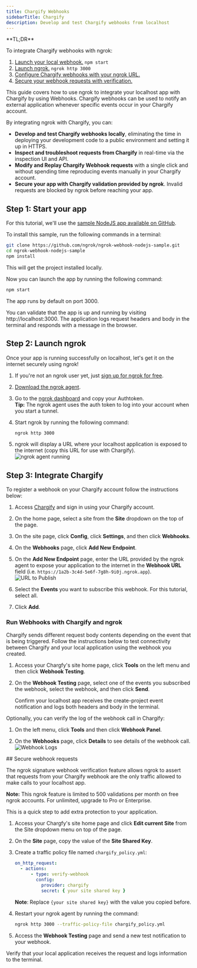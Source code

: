 ```yaml
---
title: Chargify Webhooks
sidebarTitle: Chargify
description: Develop and test Chargify webhooks from localhost
---
```



<Tip>
**TL;DR**

To integrate Chargify webhooks with ngrok:

1. [Launch your local webhook.](#start-your-app) `npm start`
1. [Launch ngrok.](#start-ngrok) `ngrok http 3000`
1. [Configure Chargify webhooks with your ngrok URL.](#setup-webhook)
1. [Secure your webhook requests with verification.](#security)
</Tip>

This guide covers how to use ngrok to integrate your localhost app with Chargify by using Webhooks.
Chargify webhooks can be used to notify an external application whenever specific events occur in your Chargify account.

By integrating ngrok with Chargify, you can:

- **Develop and test Chargify webhooks locally**, eliminating the time in deploying your development code to a public environment and setting it up in HTTPS.
- **Inspect and troubleshoot requests from Chargify** in real-time via the inspection UI and API.
- **Modify and Replay Chargify Webhook requests** with a single click and without spending time reproducing events manually in your Chargify account.
- **Secure your app with Chargify validation provided by ngrok**. Invalid requests are blocked by ngrok before reaching your app.

## **Step 1**: Start your app

For this tutorial, we'll use the [sample NodeJS app available on GitHub](https://github.com/ngrok/ngrok-webhook-nodejs-sample).

To install this sample, run the following commands in a terminal:

```bash
git clone https://github.com/ngrok/ngrok-webhook-nodejs-sample.git
cd ngrok-webhook-nodejs-sample
npm install
```

This will get the project installed locally.

Now you can launch the app by running the following command:

```bash
npm start
```

The app runs by default on port 3000.

You can validate that the app is up and running by visiting http://localhost:3000. The application logs request headers and body in the terminal and responds with a message in the browser.

## **Step 2**: Launch ngrok

Once your app is running successfully on localhost, let's get it on the internet securely using ngrok!

1. If you're not an ngrok user yet, just [sign up for ngrok for free](https://ngrok.com/signup).

1. [Download the ngrok agent](https://download.ngrok.com).

1. Go to the [ngrok dashboard](https://dashboard.ngrok.com) and copy your Authtoken. <br />
   **Tip:** The ngrok agent uses the auth token to log into your account when you start a tunnel.
1. Start ngrok by running the following command:

   ```bash
   ngrok http 3000
   ```

1. ngrok will display a URL where your localhost application is exposed to the internet (copy this URL for use with Chargify).
   ![ngrok agent running](../img/twilio/img/launch_ngrok_tunnel.png)

## **Step 3**: Integrate Chargify

To register a webhook on your Chargify account follow the instructions below:

1. Access [Chargify](https://www.chargify.com/) and sign in using your Chargify account.

1. On the home page, select a site from the **Site** dropdown on the top of the page.

1. On the site page, click **Config**, click **Settings**, and then click **Webhooks**.

1. On the **Webhooks** page, click **Add New Endpoint**.

1. On the **Add New Endpoint** page, enter the URL provided by the ngrok agent to expose your application to the internet in the **Webhook URL** field (i.e. `https://1a2b-3c4d-5e6f-7g8h-9i0j.ngrok.app`).
   ![URL to Publish](../img/chargify/img/ngrok_url_configuration_chargify.png)

1. Select the **Events** you want to subscribe this webhook. For this tutorial, select all.

1. Click **Add**.

### Run Webhooks with Chargify and ngrok

Chargify sends different request body contents depending on the event that is being triggered.
Follow the instructions below to test connectivity between Chargify and your local application using the webhook you created.

1. Access your Chargfy's site home page, click **Tools** on the left menu and then click **Webhook Testing**.

1. On the **Webhook Testing** page, select one of the events you subscribed the webhook, select the webhook, and then click **Send**.

   Confirm your localhost app receives the create-project event notification and logs both headers and body in the terminal.

Optionally, you can verify the log of the webhook call in Chargify:

1. On the left menu, click **Tools** and then click **Webhook Panel**.

1. On the **Webhooks** page, click **Details** to see details of the webhook call.
   ![Webhook Logs](../img/chargify/img/ngrok_logs_chargify.png)

<InspectingRequests />

<ReplayingRequests />
## Secure webhook requests

The ngrok signature webhook verification feature allows ngrok to assert that requests from your Chargify webhook are the only traffic allowed to make calls to your localhost app.

**Note:** This ngrok feature is limited to 500 validations per month on free ngrok accounts. For unlimited, upgrade to Pro or Enterprise.

This is a quick step to add extra protection to your application.

1. Access your Chargfy's site home page and click **Edit current Site** from the Site dropdown menu on top of the page.

1. On the **Site** page, copy the value of the **Site Shared Key**.

1. Create a traffic policy file named `chargify_policy.yml`:

   ```yaml
   on_http_request:
     - actions:
         - type: verify-webhook
           config:
             provider: chargify
             secret: { your site shared key }
   ```

   **Note**: Replace `{your site shared key}` with the value you copied before.

1. Restart your ngrok agent by running the command:

   ```bash
   ngrok http 3000 --traffic-policy-file chargify_policy.yml
   ```

1. Access the **Webhook Testing** page and send a new test notification to your webhook.

Verify that your local application receives the request and logs information to the terminal.
